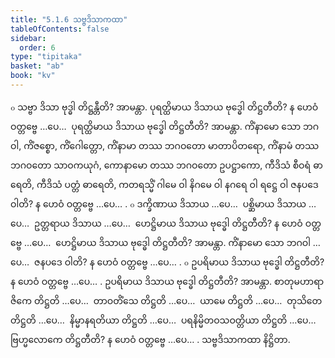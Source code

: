 ```yaml
---
title: "5.1.6 သဗ္ဗဒိသာကထာ"
tableOfContents: false
sidebar:
  order: 6
type: "tipitaka"
basket: "ab"
book: "kv"
---
```



<DynamicBreadcrumb />

<Division number="886" book="kv">

<Paragraph number="2720" book="kv">
๐ သဗ္ဗာ ဒိသာ ဗုဒ္ဓါ တိဋ္ဌန္တီတိ? အာမန္တာ. ပုရတ္ထိမာယ ဒိသာယ ဗုဒ္ဓေါ တိဋ္ဌတီတိ? န ဟေဝံ ဝတ္တဗ္ဗေ …ပေ…  ပုရတ္ထိမာယ ဒိသာယ ဗုဒ္ဓေါ တိဋ္ဌတီတိ? အာမန္တာ. ကိံနာမော သော ဘဂဝါ, ကိံဇစ္စော, ကိံဂေါတ္တော, ကိံနာမာ တဿ ဘဂဝတော မာတာပိတရော, ကိံနာမံ တဿ ဘဂဝတော သာဝကယုဂံ, ကောနာမော တဿ ဘဂဝတော ဥပဋ္ဌာကော, ကီဒိသံ စီဝရံ ဓာရေတိ, ကီဒိသံ ပတ္တံ ဓာရေတိ, ကတရသ္မိံ ဂါမေ ဝါ နိဂမေ ဝါ နဂရေ ဝါ ရဋ္ဌေ ဝါ ဇနပဒေ ဝါတိ? န ဟေဝံ ဝတ္တဗ္ဗေ …ပေ… .
</Paragraph>

<Paragraph number="2721" book="kv">
๐ ဒက္ခိဏာယ ဒိသာယ …ပေ…  ပစ္ဆိမာယ ဒိသာယ …ပေ…  ဥတ္တရာယ ဒိသာယ …ပေ…  ဟေဋ္ဌိမာယ ဒိသာယ ဗုဒ္ဓေါ တိဋ္ဌတီတိ? န ဟေဝံ ဝတ္တဗ္ဗေ …ပေ…  ဟေဋ္ဌိမာယ ဒိသာယ ဗုဒ္ဓေါ တိဋ္ဌတီတိ? အာမန္တာ. ကိံနာမော သော ဘဂဝါ …ပေ…  ဇနပဒေ ဝါတိ? န ဟေဝံ ဝတ္တဗ္ဗေ …ပေ… .
</Paragraph>

<Paragraph number="2722" book="kv">
๐ ဥပရိမာယ ဒိသာယ ဗုဒ္ဓေါ တိဋ္ဌတီတိ? န ဟေဝံ ဝတ္တဗ္ဗေ …ပေ… . ဥပရိမာယ ဒိသာယ ဗုဒ္ဓေါ တိဋ္ဌတီတိ? အာမန္တာ. စာတုမဟာရာဇိကေ တိဋ္ဌတိ …ပေ…  တာဝတိံသေ တိဋ္ဌတိ …ပေ…  ယာမေ တိဋ္ဌတိ …ပေ…  တုသိတေ တိဋ္ဌတိ …ပေ…  နိမ္မာနရတိယာ တိဋ္ဌတိ …ပေ…  ပရနိမ္မိတဝသဝတ္တိယာ တိဋ္ဌတိ …ပေ…  ဗြဟ္မလောကေ တိဋ္ဌတီတိ? န ဟေဝံ ဝတ္တဗ္ဗေ …ပေ… .

</Paragraph>
</Division>

<Paragraph number="2723" type="center" book="kv">
သဗ္ဗဒိသာကထာ နိဋ္ဌိတာ.
</Paragraph>